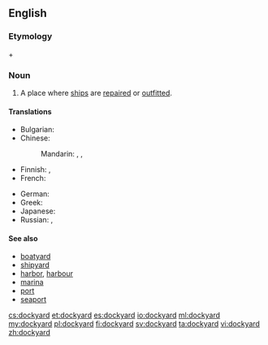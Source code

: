 ==English==

===Etymology===
{{term|dock}} + {{term|yard}}

===Noun===
{{en-noun}}

# A place where [[ship]]s are [[repair|repaired]] or [[outfit|outfitted]].

====Translations====
{{trans-top|ship repair place}}
* Bulgarian: {{t|bg|корабостроителница|f|tr=korabostroítelnica}}
* Chinese:
*: Mandarin: {{t|cmn|船廠|sc=Hani}}, {{t|cmn|船厂|tr=chuánchǎng|sc=Hani}}, {{t|cmn|造船所|tr=zàochuánsuǒ|sc=Hani}}
* Finnish: {{t+|fi|telakka}}, {{t|fi|huoltotelakka}}
* French: {{t|fr|chantier naval|m}}
{{trans-mid}}
* German: {{t+|de|Werft|f}}
* Greek: {{t+|el|ναυπηγείο|n|tr=nafpigeío|sc=Grek}}
* Japanese: {{t|ja|造船所|tr=ぞうせんじょ, zōsensho|sc=Jpan}}
* Russian: {{t|ru|судоремонтный завод|m|tr=sudoremóntnyj zavód|sc=Cyrl}}, {{qualifier|судостроительная}} {{t+|ru|верфь|f|tr=verfʹ|sc=Cyrl}}
{{trans-bottom}}

====See also====
* [[boatyard]]
* [[shipyard]]
* [[harbor]], [[harbour]]
* [[marina]]
* [[port]]
* [[seaport]]

[[cs:dockyard]]
[[et:dockyard]]
[[es:dockyard]]
[[io:dockyard]]
[[ml:dockyard]]
[[my:dockyard]]
[[pl:dockyard]]
[[fi:dockyard]]
[[sv:dockyard]]
[[ta:dockyard]]
[[vi:dockyard]]
[[zh:dockyard]]